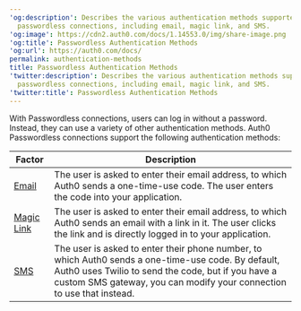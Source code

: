 ---
'og:description': Describes the various authentication methods supported by Auth0
  passwordless connections, including email, magic link, and SMS.
'og:image': https://cdn2.auth0.com/docs/1.14553.0/img/share-image.png
'og:title': Passwordless Authentication Methods
'og:url': https://auth0.com/docs/
permalink: authentication-methods
title: Passwordless Authentication Methods
'twitter:description': Describes the various authentication methods supported by Auth0
  passwordless connections, including email, magic link, and SMS.
'twitter:title': Passwordless Authentication Methods
---
With <Tooltip tip="Passwordless: Form of authentication that does not rely on a password as the first factor." cta="View Glossary" href="/docs/glossary?term=Passwordless">Passwordless</Tooltip> connections, users can log in without a password. Instead, they can use a variety of other authentication methods. Auth0 Passwordless connections support the following authentication methods:

<table class="table"><thead>
<tr>
<th>Factor</th>
<th>Description</th>
</tr>
</thead>
<tbody>
<tr>
<td><a href="/docs/authenticate/identity-providers/passwordless/authentication-methods/email-otp">Email</a></td>
<td>The user is asked to enter their email address, to which Auth0 sends a one-time-use code. The user enters the code into your application.</td>
</tr>
<tr>
<td><a href="/docs/authenticate/identity-providers/passwordless/authentication-methods/email-magic-link">Magic Link</a></td>
<td>The user is asked to enter their email address, to which Auth0 sends an email with a link in it. The user clicks the link and is directly logged in to your application.</td>
</tr>
<tr>
<td><a href="/docs/authenticate/identity-providers/passwordless/authentication-methods/sms-otp">SMS</a></td>
<td>The user is asked to enter their phone number, to which Auth0 sends a one-time-use code. By default, Auth0 uses Twilio to send the code, but if you have a custom SMS gateway, you can modify your connection to use that instead.</td>
</tr>
</tbody>
</table>